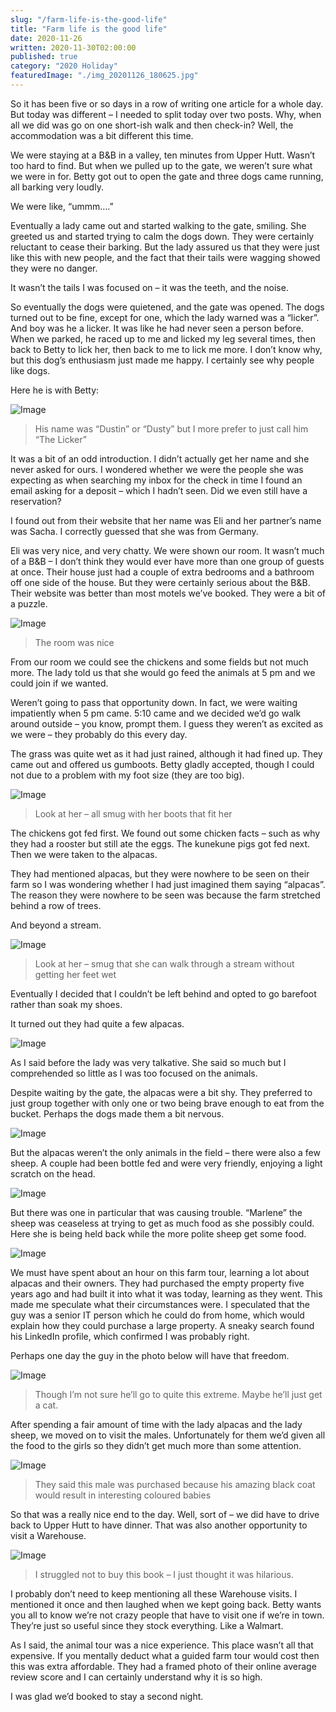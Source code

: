 ```yaml
---
slug: "/farm-life-is-the-good-life"
title: "Farm life is the good life"
date: 2020-11-26
written: 2020-11-30T02:00:00
published: true
category: "2020 Holiday"
featuredImage: "./img_20201126_180625.jpg"
---
```


So it has been five or so days in a row of writing one article for a whole day. But today was different – I needed to split today over two posts. Why, when all we did was go on one short-ish walk and then check-in? Well, the accommodation was a bit different this time.

We were staying at a B&B in a valley, ten minutes from Upper Hutt. Wasn’t too hard to find. But when we pulled up to the gate, we weren’t sure what we were in for. Betty got out to open the gate and three dogs came running, all barking very loudly.

We were like, “ummm….”

Eventually a lady came out and started walking to the gate, smiling. She greeted us and started trying to calm the dogs down. They were certainly reluctant to cease their barking. But the lady assured us that they were just like this with new people, and the fact that their tails were wagging showed they were no danger.

It wasn’t the tails I was focused on – it was the teeth, and the noise.

So eventually the dogs were quietened, and the gate was opened. The dogs turned out to be fine, except for one, which the lady warned was a “licker”. And boy was he a licker. It was like he had never seen a person before. When we parked, he raced up to me and licked my leg several times, then back to Betty to lick her, then back to me to lick me more. I don’t know why, but this dog’s enthusiasm just made me happy. I certainly see why people like dogs.

Here he is with Betty:

![Image](img_20201126_153643.jpg)

> His name was “Dustin” or “Dusty” but I more prefer to just call him “The Licker”

It was a bit of an odd introduction. I didn’t actually get her name and she never asked for ours. I wondered whether we were the people she was expecting as when searching my inbox for the check in time I found an email asking for a deposit – which I hadn’t seen. Did we even still have a reservation?

I found out from their website that her name was Eli and her partner’s name was Sacha. I correctly guessed that she was from Germany.

Eli was very nice, and very chatty. We were shown our room. It wasn’t much of a B&B – I don’t think they would ever have more than one group of guests at once. Their house just had a couple of extra bedrooms and a bathroom off one side of the house. But they were certainly serious about the B&B. Their website was better than most motels we’ve booked. They were a bit of a puzzle.

![Image](img_20201126_154241.jpg)

> The room was nice

From our room we could see the chickens and some fields but not much more. The lady told us that she would go feed the animals at 5 pm and we could join if we wanted.

Weren’t going to pass that opportunity down. In fact, we were waiting impatiently when 5 pm came. 5:10 came and we decided we’d go walk around outside – you know, prompt them. I guess they weren’t as excited as we were – they probably do this every day.

The grass was quite wet as it had just rained, although it had fined up. They came out and offered us gumboots. Betty gladly accepted, though I could not due to a problem with my foot size (they are too big).

![Image](img_20201126_172152.jpg)

> Look at her – all smug with her boots that fit her

The chickens got fed first. We found out some chicken facts – such as why they had a rooster but still ate the eggs. The kunekune pigs got fed next. Then we were taken to the alpacas.

They had mentioned alpacas, but they were nowhere to be seen on their farm so I was wondering whether I had just imagined them saying “alpacas”. The reason they were nowhere to be seen was because the farm stretched behind a row of trees.

And beyond a stream.

![Image](img_20201126_173212.jpg)

> Look at her – smug that she can walk through a stream without getting her feet wet

Eventually I decided that I couldn’t be left behind and opted to go barefoot rather than soak my shoes.

It turned out they had quite a few alpacas.

![Image](img_20201126_173536.jpg)

As I said before the lady was very talkative. She said so much but I comprehended so little as I was too focused on the animals.

Despite waiting by the gate, the alpacas were a bit shy. They preferred to just group together with only one or two being brave enough to eat from the bucket. Perhaps the dogs made them a bit nervous.

![Image](img_20201126_173638.jpg)

But the alpacas weren’t the only animals in the field – there were also a few sheep. A couple had been bottle fed and were very friendly, enjoying a light scratch on the head.

![Image](img_20201126_174909.jpg)

But there was one in particular that was causing trouble. “Marlene” the sheep was ceaseless at trying to get as much food as she possibly could. Here she is being held back while the more polite sheep get some food.

![Image](img_20201126_174210.jpg)

We must have spent about an hour on this farm tour, learning a lot about alpacas and their owners. They had purchased the empty property five years ago and had built it into what it was today, learning as they went. This made me speculate what their circumstances were. I speculated that the guy was a senior IT person which he could do from home, which would explain how they could purchase a large property. A sneaky search found his LinkedIn profile, which confirmed I was probably right.

Perhaps one day the guy in the photo below will have that freedom.

![Image](img_20201126_175341.jpg)

> Though I’m not sure he’ll go to quite this extreme. Maybe he’ll just get a cat.

After spending a fair amount of time with the lady alpacas and the lady sheep, we moved on to visit the males. Unfortunately for them we’d given all the food to the girls so they didn’t get much more than some attention.

![Image](img_20201126_180625.jpg)

> They said this male was purchased because his amazing black coat would result in interesting coloured babies

So that was a really nice end to the day. Well, sort of – we did have to drive back to Upper Hutt to have dinner. That was also another opportunity to visit a Warehouse.

![Image](img_20201126_201245.jpg)

> I struggled not to buy this book – I just thought it was hilarious.

I probably don’t need to keep mentioning all these Warehouse visits. I mentioned it once and then laughed when we kept going back. Betty wants you all to know we’re not crazy people that have to visit one if we’re in town. They’re just so useful since they stock everything. Like a Walmart.

As I said, the animal tour was a nice experience. This place wasn’t all that expensive. If you mentally deduct what a guided farm tour would cost then this was extra affordable. They had a framed photo of their online average review score and I can certainly understand why it is so high.

I was glad we’d booked to stay a second night.